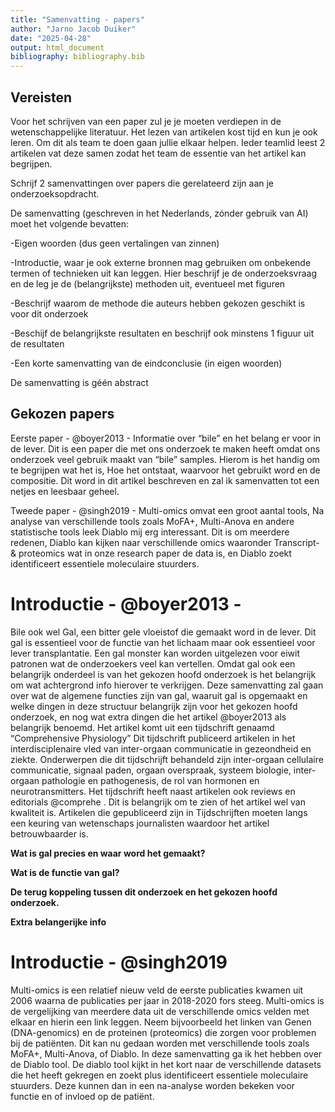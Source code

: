 ```yaml
---
title: "Samenvatting - papers"
author: "Jarno Jacob Duiker"
date: "2025-04-28"
output: html_document
bibliography: bibliography.bib
---
```


## Vereisten

Voor het schrijven van een paper zul je je moeten verdiepen in de wetenschappelijke literatuur. Het lezen van artikelen kost tijd en kun je ook leren. Om dit als team te doen gaan jullie elkaar helpen. Ieder teamlid leest 2 artikelen vat deze samen zodat het team de essentie van het artikel kan begrijpen.

Schrijf 2 samenvattingen over papers die gerelateerd zijn aan je onderzoeksopdracht.

De samenvatting (geschreven in het Nederlands, zónder gebruik van AI) moet het volgende bevatten:

-Eigen woorden (dus geen vertalingen van zinnen)

-Introductie, waar je ook externe bronnen mag gebruiken om onbekende termen of technieken uit kan leggen. Hier beschrijf je de onderzoeksvraag en de leg je de (belangrijkste) methoden uit, eventueel met figuren

-Beschrijf waarom de methode die auteurs hebben gekozen geschikt is voor dit onderzoek

-Beschijf de belangrijkste resultaten en beschrijf ook minstens 1 figuur uit de resultaten

-Een korte samenvatting van de eindconclusie (in eigen woorden)

De samenvatting is géén abstract

## Gekozen papers

Eerste paper - @boyer2013 - Informatie over "bile" en het belang er voor in de lever. Dit is een paper die met ons onderzoek te maken heeft omdat ons onderzoek veel gebruik maakt van "bile" samples. Hierom is het handig om te begrijpen wat het is, Hoe het ontstaat, waarvoor het gebruikt word en de compositie. Dit word in dit artikel beschreven en zal ik samenvatten tot een netjes en leesbaar geheel.

Tweede paper - @singh2019 - Multi-omics omvat een groot aantal tools, Na analyse van verschillende tools zoals MoFA+, Multi-Anova en andere statistische tools leek Diablo mij erg interessant. Dit is om meerdere redenen, Diablo kan kijken naar verschillende omics waaronder Transcript- & proteomics wat in onze research paper de data is, en Diablo zoekt identificeert essentiele moleculaire stuurders.

# Introductie - @boyer2013 - 

Bile ook wel Gal, een bitter gele vloeistof die gemaakt word in de lever. Dit gal is essentieel voor de functie van het lichaam maar ook essentieel voor lever transplantatie. Een gal monster kan worden uitgelezen voor eiwit patronen wat de onderzoekers veel kan vertellen. Omdat gal ook een belangrijk onderdeel is van het gekozen hoofd onderzoek is het belangrijk om wat achtergrond info hierover te verkrijgen. Deze samenvatting zal gaan over wat de algemene functies zijn van gal, waaruit gal is opgemaakt en welke dingen in deze structuur belangrijk zijn voor het gekozen hoofd onderzoek, en nog wat extra dingen die het artikel @boyer2013 als belangrijk benoemd. Het artikel komt uit een tijdschrift genaamd "Comprehensive Physiology" Dit tijdschrift publiceerd artikelen in het interdisciplenaire vled van inter-orgaan communicatie in gezeondheid en ziekte. Onderwerpen die dit tijdschrijft behandeld zijn inter-orgaan cellulaire communicatie, signaal paden, orgaan overspraak, systeem biologie, inter-orgaan pathologie en pathogenesis, de rol van hormonen en neurotransmitters. Het tijdschrift heeft naast artikelen ook reviews en editorials @comprehe . Dit is belangrijk om te zien of het artikel wel van kwaliteit is. Artikelen die gepubliceerd zijn in Tijdschrijften moeten langs een keuring van wetenschaps journalisten waardoor het artikel betrouwbaarder is.

**Wat is gal precies en waar word het gemaakt?**

**Wat is de functie van gal?**

**De terug koppeling tussen dit onderzoek en het gekozen hoofd onderzoek.**

**Extra belangerijke info**

# Introductie - @singh2019

Multi-omics is een relatief nieuw veld de eerste publicaties kwamen uit 2006 waarna de publicaties per jaar in 2018-2020 fors steeg. Multi-omics is de vergelijking van meerdere data uit de verschillende omics velden met elkaar en hierin een link leggen. Neem bijvoorbeeld het linken van Genen (DNA-genomics) en de proteinen (proteomics) die zorgen voor problemen bij de patiënten. Dit kan nu gedaan worden met verschillende tools zoals MoFA+, Multi-Anova, of Diablo. In deze samenvatting ga ik het hebben over de Diablo tool. De diablo tool kijkt in het kort naar de verschillende datasets die het heeft gekregen en zoekt plus identificeert essentiele moleculaire stuurders. Deze kunnen dan in een na-analyse worden bekeken voor functie en of invloed op de patiënt.
